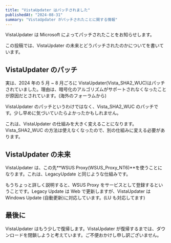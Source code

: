 ---
title: "VistaUpdater はパッチされました"
publishedAt: "2024-08-31"
summary: "VistaUpdater がパッチされたことに関する情報"
---

VistaUpdater は Microsoft によってパッチされたことをお知らせします。

この投稿では、VistaUpdater の未来とどうパッチされたのかについてを書いています。

## VistaUpdater のパッチ

実は、2024 年の 5 月 ~ 8 月ごろに VistaUpdater(Vista_SHA2_WUC)はパッチされていました。理由は、暗号化のアルゴリズムがサポートされなくなったことが原因だとされています。(海外のフォーラムから)

VistaUpdater のパッチというわけではなく、Vista_SHA2_WUC のパッチです。少し早めに気づいていたらよかったかもしれません。

これは、VistaUpdater の仕組みを大きく変えることになります。Vista_SHA2_WUC の方法は使えなくなったので、別の仕組みに変える必要があります。

## VistaUpdater の未来

VistaUpdater は、この先**WSUS Proxy(WSUS_Proxy_NT6)**を使うことになります。これは、LegacyUpdate と同じような仕組みです。

もうちょっと詳しく説明すると、WSUS Proxy をサービスとして登録するということです。Legacy Update は Web で更新しますが、VistaUpdater は Windows Update (自動更新)に対応しています。(LU も対応してます)

## 最後に

VistaUpdater はもう少しで復帰します。VistaUpdater が復帰するまでは、ダウンロードを閉鎖しようと考えています。ご不便おかけし申し訳ございません。
